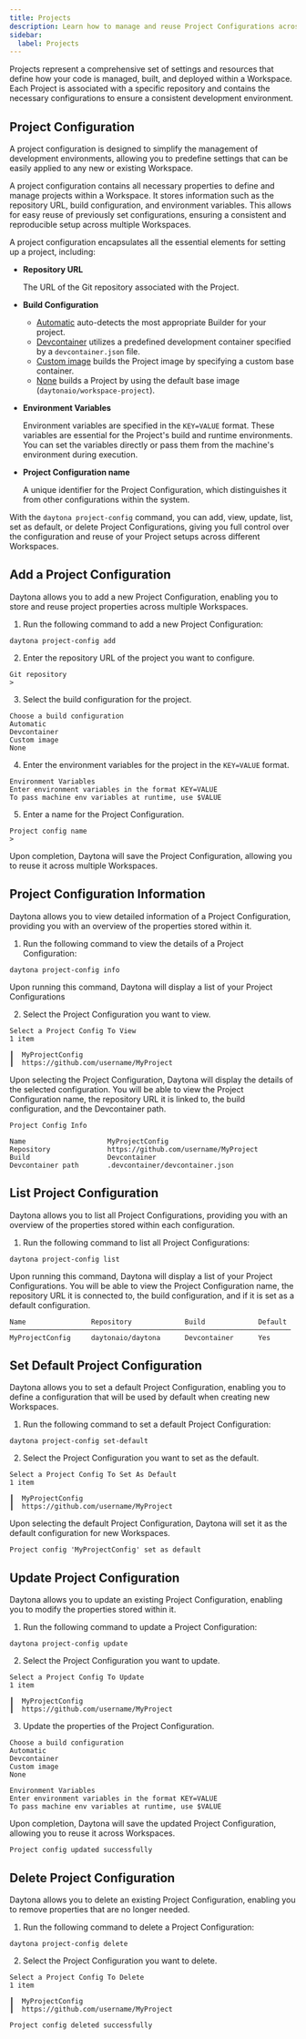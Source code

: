 ```yaml
---
title: Projects
description: Learn how to manage and reuse Project Configurations across multiple Workspaces.
sidebar:
  label: Projects
---
```



Projects represent a comprehensive set of settings and resources that define how your code is managed, built, and deployed within a Workspace. Each Project is associated with a specific repository and contains the necessary configurations to ensure a consistent development environment.

## Project Configuration

A project configuration is designed to simplify the management of development environments, allowing you to predefine settings that can be easily applied to any new or existing Workspace.

A project configuration contains all necessary properties to define and manage projects within a Workspace. It stores information such as the repository URL, build configuration, and environment variables. This allows for easy reuse of previously set configurations, ensuring a consistent and reproducible setup across multiple Workspaces.

A project configuration encapsulates all the essential elements for setting up a project, including:

- **Repository URL**

   The URL of the Git repository associated with the Project.

- **Build Configuration**

  - [Automatic](/docs/usage/builders#automatic-builder) auto-detects the most appropriate Builder for your project.
  - [Devcontainer](/docs/usage/builders#dev-container-builder) utilizes a predefined development container specified by a `devcontainer.json` file.
  - [Custom image](/docs/usage/builders#custom-image-builder) builds the Project image by specifying a custom base container.
  - [None](/docs/usage/builders#none) builds a Project by using the default base image (`daytonaio/workspace-project`).

- **Environment Variables**

   Environment variables are specified in the `KEY=VALUE` format. These variables are essential for the Project's build and runtime environments. You can set the variables directly or pass them from the machine's environment during execution.

- **Project Configuration name**

   A unique identifier for the Project Configuration, which distinguishes it from other configurations within the system.

With the `daytona project-config` command, you can add, view, update, list, set as default, or delete Project Configurations, giving you full control over the configuration and reuse of your Project setups across different Workspaces.

## Add a Project Configuration

Daytona allows you to add a new Project Configuration, enabling you to store and reuse project properties across multiple Workspaces.

1. Run the following command to add a new Project Configuration:

```shell
daytona project-config add
```

2. Enter the repository URL of the project you want to configure.

```text
Git repository
>
```

3. Select the build configuration for the project.

```text
Choose a build configuration
Automatic
Devcontainer
Custom image
None
```

4. Enter the environment variables for the project in the `KEY=VALUE` format.

```text
Environment Variables
Enter environment variables in the format KEY=VALUE
To pass machine env variables at runtime, use $VALUE
```

5. Enter a name for the Project Configuration.

```text
Project config name
>
```

   Upon completion, Daytona will save the Project Configuration, allowing you to reuse it across multiple Workspaces.

## Project Configuration Information

Daytona allows you to view detailed information of a Project Configuration, providing you with an overview of the properties stored within it.

1. Run the following command to view the details of a Project Configuration:

```shell
daytona project-config info
```

Upon running this command, Daytona will display a list of your Project Configurations

2. Select the Project Configuration you want to view.

```text
Select a Project Config To View
1 item

┃  MyProjectConfig
┃  https://github.com/username/MyProject
```

   Upon selecting the Project Configuration, Daytona will display the details of the selected configuration. You will be able to view the Project Configuration name, the repository URL it is linked to, the build configuration, and the Devcontainer path.

```text
Project Config Info

Name                    MyProjectConfig
Repository              https://github.com/username/MyProject
Build                   Devcontainer
Devcontainer path       .devcontainer/devcontainer.json
```

## List Project Configuration

Daytona allows you to list all Project Configurations, providing you with an overview of the properties stored within each configuration.

1. Run the following command to list all Project Configurations:

```shell
daytona project-config list
```

Upon running this command, Daytona will display a list of your Project Configurations. You will be able to view the Project Configuration name, the repository URL it is connected to, the build configuration, and if it is set as a default configuration.

```text
Name                Repository             Build             Default
─────────────────────────────────────────────────────────────────────
MyProjectConfig     daytonaio/daytona      Devcontainer      Yes
```

## Set Default Project Configuration

Daytona allows you to set a default Project Configuration, enabling you to define a configuration that will be used by default when creating new Workspaces.

1. Run the following command to set a default Project Configuration:

```shell
daytona project-config set-default
```

2. Select the Project Configuration you want to set as the default.

```text
Select a Project Config To Set As Default
1 item

┃  MyProjectConfig
┃  https://github.com/username/MyProject
```

   Upon selecting the default Project Configuration, Daytona will set it as the default configuration for new Workspaces.

```text
Project config 'MyProjectConfig' set as default
```

## Update Project Configuration

Daytona allows you to update an existing Project Configuration, enabling you to modify the properties stored within it.

1. Run the following command to update a Project Configuration:

```shell
daytona project-config update
```

2. Select the Project Configuration you want to update.

```text
Select a Project Config To Update
1 item

┃  MyProjectConfig
┃  https://github.com/username/MyProject
```

3. Update the properties of the Project Configuration.

```text
Choose a build configuration
Automatic
Devcontainer
Custom image
None
```

```text
Environment Variables
Enter environment variables in the format KEY=VALUE
To pass machine env variables at runtime, use $VALUE
```

Upon completion, Daytona will save the updated Project Configuration, allowing you to reuse it across Workspaces.

```text
Project config updated successfully
```

## Delete Project Configuration

Daytona allows you to delete an existing Project Configuration, enabling you to remove properties that are no longer needed.

1. Run the following command to delete a Project Configuration:

```shell
daytona project-config delete
```

2. Select the Project Configuration you want to delete.

```text
Select a Project Config To Delete
1 item

┃  MyProjectConfig
┃  https://github.com/username/MyProject
```

```text
Project config deleted successfully
```
